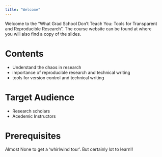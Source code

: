 ```yaml
---
title: "Welcome"
---
```


Welcome to the "What Grad School Don’t Teach You: Tools for Transparent and Reproducible Research". The course website can be found at  where you will also find a copy of the slides.

# Contents
- Understand the chaos in research
- importance of reproducible research and technical writing
- tools for  version control and technical writing

# Target Audience
- Research scholars
- Acedemic Instructors

# Prerequisites
Almost None to get a 'whirlwind tour'. But certainly lot to learn!!

